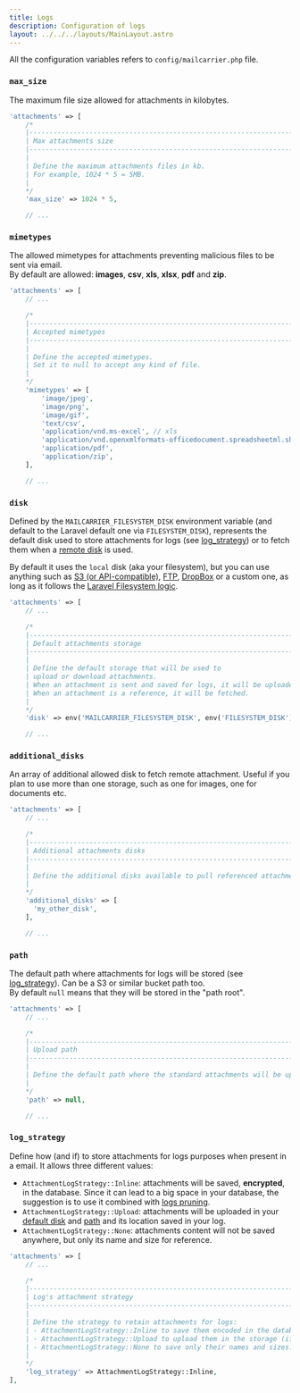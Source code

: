 ```yaml
---
title: Logs
description: Configuration of logs
layout: ../../../layouts/MainLayout.astro
---
```


All the configuration variables refers to `config/mailcarrier.php` file.

### `max_size`

The maximum file size allowed for attachments in kilobytes.

```php
'attachments' => [
    /*
    |--------------------------------------------------------------------------
    | Max attachments size
    |--------------------------------------------------------------------------
    |
    | Define the maximum attachments files in kb.
    | For example, 1024 * 5 = 5MB.
    |
    */
    'max_size' => 1024 * 5,

    // ...
```

### `mimetypes`

The allowed mimetypes for attachments preventing malicious files to be sent via email.  
By default are allowed: **images**, **csv**, **xls**, **xlsx**, **pdf** and **zip**. 

```php
'attachments' => [
    // ...

    /*
    |--------------------------------------------------------------------------
    | Accepted mimetypes
    |--------------------------------------------------------------------------
    |
    | Define the accepted mimetypes.
    | Set it to null to accept any kind of file.
    |
    */
    'mimetypes' => [
        'image/jpeg',
        'image/png',
        'image/gif',
        'text/csv',
        'application/vnd.ms-excel', // xls
        'application/vnd.openxmlformats-officedocument.spreadsheetml.sheet', // xlsx
        'application/pdf',
        'application/zip',
    ],

    // ...
```

### `disk`

Defined by the `MAILCARRIER_FILESYSTEM_DISK` environment variable (and default to the Laravel default one via `FILESYSTEM_DISK`), represents the default disk used to store attachments for logs (see [log_strategy](`log_strategy`)) or to fetch them when a [remote disk](/docs/sending-mails/attachments#remote-attachments) is used.  

By default it uses the `local` disk (aka your filesystem), but you can use anything such as [S3 (or API-compatible)](https://laravel.com/docs/9.x/filesystem#s3-driver-configuration), [FTP](https://laravel.com/docs/9.x/filesystem#ftp-driver-configuration), [DropBox](https://www.yellowduck.be/posts/using-dropbox-as-a-laravel-filesystem) or a custom one, as long as it follows the [Laravel Filesystem logic](https://laravel.com/docs/9.x/filesystem#custom-filesystems).

```php
'attachments' => [
    // ...

    /*
    |--------------------------------------------------------------------------
    | Default attachments storage
    |--------------------------------------------------------------------------
    |
    | Define the default storage that will be used to
    | upload or download attachments.
    | When an attachment is sent and saved for logs, it will be uploaded.
    | When an attachment is a reference, it will be fetched.
    |
    */
    'disk' => env('MAILCARRIER_FILESYSTEM_DISK', env('FILESYSTEM_DISK')),

    // ...
```

### `additional_disks`

An array of additional allowed disk to fetch remote attachment. Useful if you plan to use more than one storage, such as one for images, one for documents etc.

```php
'attachments' => [
    // ...

    /*
    |--------------------------------------------------------------------------
    | Additional attachments disks
    |--------------------------------------------------------------------------
    |
    | Define the additional disks available to pull referenced attachments.
    |
    */
    'additional_disks' => [
      'my_other_disk',
    ],

    // ...
```

### `path`

The default path where attachments for logs will be stored (see [log_strategy](`log_strategy`)).  Can be a S3 or similar bucket path too.  
By default `null` means that they will be stored in the "path root".

```php
'attachments' => [
    // ...

    /*
    |--------------------------------------------------------------------------
    | Upload path
    |--------------------------------------------------------------------------
    |
    | Define the default path where the standard attachments will be uploaded.
    |
    */
    'path' => null,

    // ...
```


### `log_strategy`

Define how (and if) to store attachments for logs purposes when present in a email. It allows three different values:

- `AttachmentLogStrategy::Inline`: attachments will be saved, **encrypted**, in the database. Since it can lead to a big space in your database, the suggestion is to use it combined with [logs pruning](/docs/configuration/logs#prunable_period).  
- `AttachmentLogStrategy::Upload`: attachments will be uploaded in your [default disk](#disk) and [path](#path) and its location saved in your log.  
- `AttachmentLogStrategy::None`: attachments content will not be saved anywhere, but only its name and size for reference.

```php
'attachments' => [
    // ...

    /*
    |--------------------------------------------------------------------------
    | Log's attachment strategy
    |--------------------------------------------------------------------------
    |
    | Define the strategy to retain attachments for logs:
    | - AttachmentLogStrategy::Inline to save them encoded in the database.
    | - AttachmentLogStrategy::Upload to upload them in the storage (if standard).
    | - AttachmentLogStrategy::None to save only their names and sizes.
    |
    */
    'log_strategy' => AttachmentLogStrategy::Inline,
],
```
